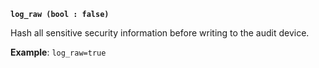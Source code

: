 <a id="audit-log_raw" />

**`log_raw (bool : false)`**

Hash all sensitive security information before writing to the audit device.

**Example**: `log_raw=true`

